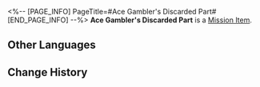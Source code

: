 <%-- [PAGE_INFO]
PageTitle=#Ace Gambler's Discarded Part#
[END_PAGE_INFO] --%>
{{Item Infobox
|id          = 140433
|image       = Item Ace Gambler's Discarded Part.png{{subst:void|<!--$UPLOAD:<<SpriteOutput/ItemFigures/140013.png>-<Item Ace Gambler's Discarded Part.png>-<Item Icons>>-->}}
|type        = Mission Item
|invCategory = Missions
|rarity      = 3
|effect      = 
|description = A part given to you by an Intellitron guest known as the "Ace Gambler." Its purpose remains a mystery.
}}
{{Description|''"Just carry it with you, even if as a talisman."''}}
'''Ace Gambler's Discarded Part''' is a [[Mission Item]].

==Other Languages==
{{Other Languages
|en   = Ace Gambler's Discarded Part
|zhs  = 赌神的废弃零件
|zht  = 賭神的廢棄零件
|ja   = ゴッド・ギャンブラーの廃棄したパーツ
|ko   = 도박의 신의 폐기된 부속품
|es   = Componente descartado del Dios del Juego
|fr   = Pièce superflue du Dieu des paris
|ru   = Ненужная деталь Бога Азарта
|th   = อะไหล่ของเจ้าแห่งการเดิมพัน
|vi   = Linh Kiện Bỏ Đi Của Thần Bài
|de   = Das weggeworfene Teil vom Gott des Glücksspiels
|id   = Komponen Usang Dewa Judi
|pt   = Parte Descartada do Ás das Apostas
}}

==Change History==
{{Change History|2.0}}